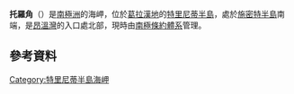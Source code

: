 {{coord|63|19|S|57|54|W|display=title}}

'''托羅角'''（{{lang-en|Toro Point}}）是[[南極洲|南極洲]]的海岬，位於[[葛拉漢地|葛拉漢地]]的[[特里尼蒂半島|特里尼蒂半島]]，處於[[施密特半島_(特里尼蒂半島)|施密特半島]]南端，是[[昂溫灣|昂溫灣]]的入口處北部，現時由[[南極條約體系|南極條約體系]]管理。

==參考資料==
{{usgs-gazetteer}}

{{DEFAULTSORT:Toro Point}}
[[Category:特里尼蒂半島海岬|Category:特里尼蒂半島海岬]]


{{TrinityPeninsula-geo-stub}}